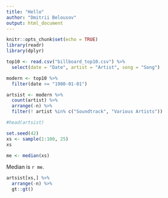 ```yaml
---
title: "Hello"
author: "Dmitrii Belousov"
output: html_document
---
```


```r
knitr::opts_chunk$set(echo = TRUE)
library(readr)
library(dplyr)

```

```r
top10 <- read.csv("billboard_top10.csv") %>% 
  select(date = "Date", artist = "Artist", song = "Song")
```

```r
modern <- top10 %>% 
  filter(date >= "1980-01-01")
```

```r
artsist <- modern %>% 
  count(artist) %>% 
  arrange(-n) %>% 
  filter(! artist %in% c("Soundtrack", "Various Artists"))

#head(artsist)
```


```r
set.seed(42)
xs <- sample(1:100, 25)
xs
```

```r
me <- median(xs)
```

Median is `r me`.

```r
artsist[xs,] %>% 
  arrange(-n) %>% 
  gt::gt()
```


